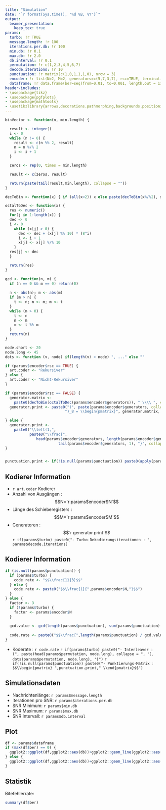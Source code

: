 ```yaml
---
title: "Simulation"
date: "`r format(Sys.time(), '%d %B, %Y')`"
output: 
  beamer_presentation:
    keep_tex: true
params:
  turbo: !r TRUE
  message.length: !r 100
  iterations.per.db: !r 100
  min.db: !r 0.1
  max.db: !r 2.0
  db.interval: !r 0.1
  permutation: !r c(1,2,3,4,5,6,7)
  decode.iterations: !r 10
  punctuation: !r matrix(c(1,0,1,1,1,0), nrow = 3)
  encoder: !r list(N=2, M=2, generators=c(5,7,3,7), rsc=TRUE, termination=c(0,1,1,0), next.state=matrix(c(0,2,3,1,2,0,1,3), ncol =2), prev.state=matrix(c(0,3,1,2,1,2,0,3,-1,-1,-1,-1), ncol =3), output=matrix(c(0,0,1,1,3,3,2,2), ncol =2))
  dataframe: !r data.frame(ber=seq(from=0.01, to=0.001, length.out = 11), db=seq(from=0.5, to=2, length.out = 11))
header-includes:
- \usepackage{tikz}
- \usepackage{pgfplots}
- \usepackage{mathtools}
- \usetikzlibrary{arrows,decorations.pathmorphing,backgrounds,positioning,fit,petri,calc}
---
```


```r
binVector <- function(n, min.length) {

  result <- integer()
  i <- 0
  while (n != 0) {
    result <- c(n %% 2, result)
    n = n %/% 2
    i <- i + 1
  }

  zeros <- rep(0, times = min.length)

  result <- c(zeros, result)

  return(paste(tail(result,min.length), collapse = ""))
}

decToBin <- function(x) { if (all(x<2)) x else paste(decToBin(x%/%2), x%%2, sep="") }

octalToDec <- function(x) {
  res <- numeric()
  for(j in 1:length(x)) {
  dec <- 0
  i <- 0
    while (x[j] > 0) {
      dec <- dec + (x[j] %% 10) * (8^i)
      i <- i + 1
      x[j] <- x[j] %/% 10
    }
  res[j] <- dec
  }

  return(res)
}

gcd <- function(n, m) {
  if (n == 0 && m == 0) return(0)
  
  n <- abs(n); m <- abs(m)
  if (m > n) {
    t <- n; n <- m; m <- t
  }
  while (m > 0) {
    t <- n
    n <- m
    m <- t %% m
  }
  return(n)
}
```

```r
node.short <- 20
node.long <- 45
dots <- function (v, node) if(length(v) > node) ", ..." else ""

if (params$encoder$rsc == TRUE) {
  art.coder <- "Rekursiver"
} else {
  art.coder <- "Nicht-Rekursiver"
}

if (params$encoder$rsc == FALSE) {
  generator.matrix <- 
    paste0(decToBin(octalToDec(params$encoder$generators)), " \\\\ ", collapse = "")
  generator.print <- paste0("(", paste(params$encoder$generators, collapse=","), 
                           ")_8 = \\begin{pmatrix}", generator.matrix, "\\end{pmatrix}")

} else {
  generator.print <- 
    paste0("\\left(1,", 
           paste0("\\frac{", 
              head(params$encoder$generators, length(params$encoder$generators) - 1), "}{",
                        tail(params$encoder$generators, 1), "}", collapse = ","), "\\right)")
}


punctuation.print <- if(!is.null(params$punctuation)) paste0(apply(params$punctuation, 1, function(x) {paste0(x, collapse=" & ")}), collapse = " \\\\ ")
```

## Kodierer Information

- `r art.coder` Kodierer
- Anzahl von Ausgängen : $$N=`r params$encoder$N`$$
- Länge des Schieberegisters : $$M=`r params$encoder$M`$$
- Generatoren : $$`r generator.print`$$
`r if(params$turbo) paste0("- Turbo-Dekodierungsiterationen : ", params$decode.iterations)`

## Kodierer Information

```r
if (is.null(params$punctuation)) {
  if (params$turbo) {
    code.rate <- "$$\\frac{1}{3}$$"
  } else {
    code.rate <- paste0("$$\\frac{1}{",params$encoder$N,"}$$")
  }
} else {
  factor <- 3
  if (!params$turbo) {
    factor <- params$encoder$N
  }
  
  gcd.value <- gcd(length(params$punctuation), sum(params$punctuation) * factor)
  
  code.rate <- paste0("$$\\frac{",length(params$punctuation) / gcd.value,"}{",sum(params$punctuation) * factor / gcd.value,"}$$")
}
```

- Koderate : `r code.rate`
`r if(params$turbo) paste0("- Interleaver : (", paste(head(params$permutation, node.long), collapse = ", "), dots(params$permutation, node.long), ")") `
`r if(!is.null(params$punctuation)) paste0("- Punktierungs-Matrix : $$\\begin{pmatrix} ",punctuation.print," \\end{pmatrix}$$")`

## Simulationsdaten

- Nachrichtenlänge: `r params$message.length`
- Iterationen pro SNR: `r params$iterations.per.db`
- SNR Minimum: `r params$min.db`
- SNR Maximum: `r params$max.db`
- SNR Intervall: `r params$db.interval`

## Plot

```r

df <- params$dataframe
if (max(df$ber) == 0) {
  ggplot2::ggplot(df,ggplot2::aes(db))+ggplot2::geom_line(ggplot2::aes(y = ber))+ggplot2::xlab("Signal Rausch Verh\u00e4ltnis [dB]")+ggplot2::ylab("Bitfehlerrate")
} else {
  ggplot2::ggplot(df,ggplot2::aes(db))+ggplot2::geom_line(ggplot2::aes(y = ber))+ggplot2::scale_y_log10(limits = c(min(df$ber) / 2, max(df$ber) * 2))+ggplot2::xlab("Signal Rausch Verh\u00e4ltnis [dB]")+ggplot2::ylab("Bitfehlerrate")
}

```

## Statistik

Bitefehlerrate:

```r
summary(df$ber)
```
